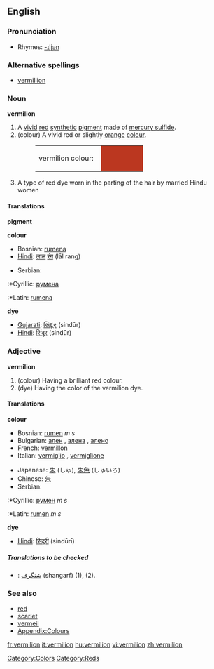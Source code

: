 ==English==

===Pronunciation===
*Rhymes: [[Rhymes:English:-ɪljən|-ɪljən]]

===Alternative spellings===
*[[vermillion]]

===Noun===
'''vermilion'''

#A [[vivid]] [[red]] [[synthetic]] [[pigment]] made of [[mercury sulfide]].
#(colour) A vivid red or slightly [[orange]] [[colour]].
#:<table><tr><td>vermilion colour: &nbsp;</td><td bgcolor="#BB3720" width="80" height="20"></td></tr></table>
#A type of red dye worn in the parting of the hair by married Hindu women

====Translations====
'''pigment'''
{{top}}
{{mid}}
{{bottom}}

'''colour'''
{{top}}
*Bosnian: [[rumena]] {{f}}
*[[Hindi]]: [[लाल]] [[रंग]] (lāl rang)
{{mid}}
*Serbian:
:*Cyrillic: [[румена]] {{f}}
:*Latin: [[rumena]] {{f}}
{{bottom}}

'''dye'''
{{top}}
*[[Gujarati]]: [[સિંદૂર]] (sindūr)
*[[Hindi]]: [[सिंदूर]] (sindūr)
{{mid}}
{{bottom}}

===Adjective===
'''vermilion'''

#(colour) Having a brilliant red colour.
#(dye) Having the color of the vermilion dye.

====Translations====
'''colour'''
{{top}}
*Bosnian: [[rumen]] ''m s''
*Bulgarian: [[ален]] {{m}}, [[алена]] {{f}}, [[алено]] {{n}}
*French: [[vermillon]] {{m}}
*Italian: [[vermiglio]] {{m}}, [[vermiglione]] {{m}}
{{mid}}
*Japanese: [[朱]] (しゅ), [[朱色]] (しゅいろ)
*Chinese: [[朱]]
*Serbian:
:*Cyrillic: [[румен]] ''m s''
:*Latin: [[rumen]] ''m s''
{{bottom}}

'''dye'''
{{top}}
*[[Hindi]]: [[सिंदूरी]] (sindūrī)
{{mid}}
{{bottom}}

=====Translations to be checked=====
<!--Remove this section once all of the translations below have been moved into the tables above.-->
{{checktrans}}

*{{ttbc|Persian}}: [[شنگرف]] (shangarf) (1), (2).

===See also===
*[[red]]
*[[scarlet]]
*[[vermeil]]
*[[Wiktionary_Appendix:Colours|Appendix:Colours]]

[[Category:Colors]]
[[Category:Reds]]

[[fr:vermilion]]
[[it:vermilion]]
[[hu:vermilion]]
[[vi:vermilion]]
[[zh:vermilion]]